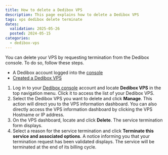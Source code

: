 ```yaml
---
title: How to delete a Dedibox VPS
description: This page explains how to delete a Dedibox VPS
tags: vps dedibox delete terminate
dates:
  validation: 2025-05-26
  posted: 2024-05-15
categories:
  - dedibox-vps
---
```



You can delete your VPS by requesting termination from the Dedibox console. To do so, follow these steps.

<Requirements />

- A Dedibox account logged into the [console](https://console.online.net)
- [Created a Dedibox VPS](/dedibox-vps/how-to/create-vps/)

1. Log in to your [Dedibox console](https://console.online.net/) account and locate **Dedibox VPS** in the top navigation menu. Click it to access the list of your Dedibox VPS.
2. Select the Dedibox VPS you want to delete and click **Manage**. This action will direct you to the VPS information dashboard.
    <Message type="tip">
        You can also directly access the VPS information dashboard by clicking 
	    the VPS Hostname or IP address.
    </Message>
3. On the VPS dashboard, locate and click **Delete**. The service termination form displays.
4. Select a reason for the service termination and click **Terminate this service and associated options**.
    A notice informing you that your termination request has been validated displays. The service will be terminated at the end of its billing cycle.
